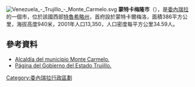 [[Image:Venezuela_-_Trujillo_-_Monte_Carmelo.svg|right]]
'''蒙特卡梅隆市'''（{{lang-es|Municipio Monte Carmelo}}），是[[委內瑞拉|委內瑞拉]]的一個市，位於該國西部[[特魯希略州|特魯希略州]]，首府設於蒙特卡爾梅洛，面積386平方公里，海拔高度940米，2001年人口13,350，人口密度每平方公里34.59人。

==參考資料==
* [http://montecarmelo-trujillo.gov.ve/portal-alcaldias/ Alcaldía del municipio Monte Carmelo.]{{dead link|date=2018年1月 |bot=InternetArchiveBot |fix-attempted=yes }}
* [https://web.archive.org/web/20060502031914/http://www.gbet.gov.ve/ Página del Gobierno del Estado Trujillo.]

{{Venezuela-geo-stub}}
[[Category:委內瑞拉行政區劃|Category:委內瑞拉行政區劃]]